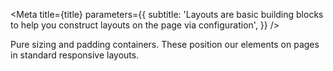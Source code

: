 

<Meta
  title={title}
  parameters={{
    subtitle:
      'Layouts are basic building blocks to help you construct layouts on the page via configuration',
  }}
/>

Pure sizing and padding containers.
These position our elements on pages in standard responsive layouts.

<TableOfContents />
